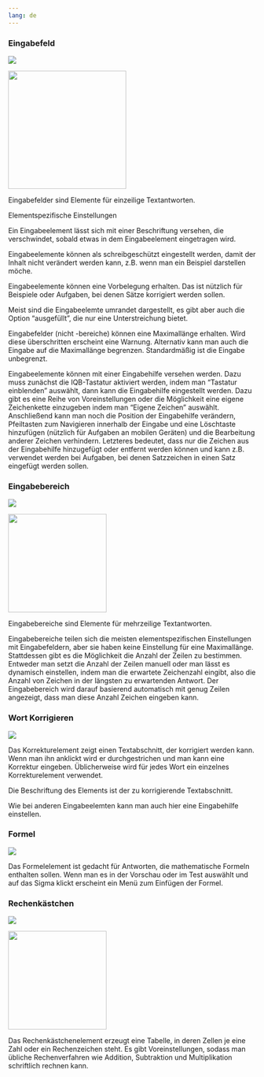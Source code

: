 ```yaml
---
lang: de
---
```


### Eingabefeld 

![](Grafiken/eingabe_ef.png)

![](Grafiken/prototyp_EF.png){width=240}

Eingabefelder sind Elemente für einzeilige Textantworten.

Elementspezifische Einstellungen

Ein Eingabeelement lässt sich mit einer Beschriftung versehen, die verschwindet, sobald etwas in dem Eingabeelement eingetragen wird.

Eingabeelemente können als schreibgeschützt eingestellt werden, damit der Inhalt nicht verändert werden kann, z.B. wenn man ein Beispiel darstellen möche.

Eingabeelemente können eine Vorbelegung erhalten. Das ist nützlich für Beispiele oder Aufgaben, bei denen Sätze korrigiert werden sollen.

Meist sind die Eingabeelemte umrandet dargestellt, es gibt aber auch die Option "ausgefüllt", die nur eine Unterstreichung bietet.

Eingabefelder (nicht -bereiche) können eine Maximallänge erhalten. Wird diese überschritten erscheint eine Warnung. Alternativ kann man auch die Eingabe auf die Maximallänge begrenzen. Standardmäßig ist die Eingabe unbegrenzt.

Eingabeelemente können mit einer Eingabehilfe versehen werden.  Dazu muss zunächst die IQB-Tastatur aktiviert werden, indem man "Tastatur einblenden" auswählt, dann kann die Eingabehilfe eingestellt werden. Dazu gibt es eine Reihe von Voreinstellungen oder die Möglichkeit eine eigene Zeichenkette einzugeben indem man "Eigene Zeichen" auswählt. Anschließend kann man noch die Position der Eingabehilfe verändern, Pfeiltasten zum Navigieren innerhalb der Eingabe und eine Löschtaste hinzufügen (nützlich für Aufgaben an mobilen Geräten) und die Bearbeitung anderer Zeichen verhindern. Letzteres bedeutet, dass nur die Zeichen aus der Eingabehilfe hinzugefügt oder entfernt werden können und kann z.B. verwendet werden bei Aufgaben, bei denen Satzzeichen in einen Satz eingefügt werden sollen.


### Eingabebereich 

![](Grafiken/eingabe_eb.png)

![](Grafiken/prototyp_EB.png){width=200}

Eingabebereiche sind Elemente für mehrzeilige Textantworten.

Eingabebereiche teilen sich die meisten elementspezifischen Einstellungen mit Eingabefeldern, aber sie haben keine Einstellung für eine Maximallänge. Stattdessen gibt es die Möglichkeit die Anzahl der Zeilen zu bestimmen. Entweder man setzt die Anzahl der Zeilen manuell oder man lässt es dynamisch einstellen, indem man die erwartete Zeichenzahl eingibt, also die Anzahl von Zeichen in der längsten zu erwartenden Antwort. Der Eingabebereich wird darauf basierend automatisch mit genug Zeilen angezeigt, dass man diese Anzahl Zeichen eingeben kann.

### Wort Korrigieren 

![](Grafiken/eingabe_korrigieren.png)

Das Korrekturelement zeigt einen Textabschnitt, der korrigiert werden kann. Wenn man ihn anklickt wird er durchgestrichen und man kann eine Korrektur eingeben. Üblicherweise wird für jedes Wort ein einzelnes Korrekturelement verwendet.

Die Beschriftung des Elements ist der zu korrigierende Textabschnitt.

Wie bei anderen Eingabeelemten kann man auch hier eine Eingabehilfe einstellen.

### Formel 

![](Grafiken/eingabe_formel.png)

Das Formelelement ist gedacht für Antworten, die mathematische Formeln enthalten sollen. Wenn man es in der Vorschau oder im Test auswählt und auf das Sigma klickt erscheint ein Menü zum Einfügen der Formel.

### Rechenkästchen 

![](Grafiken/eingabe_rechenkasten.png)

![](Grafiken/prototyp_rechenkasten.png){width=200}

Das Rechenkästchenelement erzeugt eine Tabelle, in deren Zellen je eine Zahl oder ein Rechenzeichen steht. Es gibt Voreinstellungen, sodass man übliche Rechenverfahren wie Addition, Subtraktion und Multiplikation schriftlich rechnen kann.